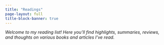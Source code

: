 ```yaml
---
title: "Readings"
page-layout: full
title-block-banner: true
---
```


*Welcome to my reading list! Here you'll find highlights, summaries, reviews, and thoughts on various books and articles I've read.*
